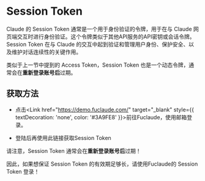 
Session Token
===

Claude 的 Session Token 通常是一个用于身份验证的令牌，用于在与 Claude 网页端交互时进行身份验证。这个令牌类似于其他API服务的API密钥或会话令牌。Session Token 在与 Claude 的交互中起到验证和管理用户身份、保护安全、以及维护对话连续性的关键作用。

类似于上一节中提到的 Access Token，Session Token 也是一个动态令牌，通常会在**重新登录账号后**过期。

## 获取方法

- 点击<Link href="https://demo.fuclaude.com/" target="_blank" style={{ textDecoration: 'none', color: '#3A9FE8' }}>前往Fuclaude</Link>，使用邮箱登录。

- <Link href="https://demo.fuclaude.com/api/auth/session" target="_blank" style={{ textDecoration: 'https://demo.fuclaude.com/api/auth/session', color: '#3A9FE8' }}>登陆后再使用此链接获取Session Token</Link>

请注意，Session Token 通常会在**重新登录账号后**过期！

因此，如果想保证 Session Token 的有效期足够长，请使用Fuclaude的 Session Token 登录！
